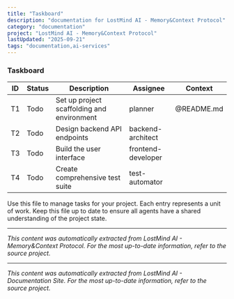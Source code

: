 ```yaml
---
title: "Taskboard"
description: "documentation for LostMind AI - Memory&Context Protocol"
category: "documentation"
project: "LostMind AI - Memory&Context Protocol"
lastUpdated: "2025-09-21"
tags: "documentation,ai-services"
---
```


### Taskboard

| ID | Status | Description | Assignee | Context |
|---|---|---|---|---|
| T1 | Todo | Set up project scaffolding and environment | planner | @README.md |
| T2 | Todo | Design backend API endpoints | backend-architect | |
| T3 | Todo | Build the user interface | frontend-developer | |
| T4 | Todo | Create comprehensive test suite | test-automator | |

Use this file to manage tasks for your project.  Each entry represents a unit of work.  Keep this file up to date to ensure all agents have a shared understanding of the project state.

---
*This content was automatically extracted from LostMind AI - Memory&Context Protocol. For the most up-to-date information, refer to the source project.*


---
*This content was automatically extracted from LostMind AI - Documentation Site. For the most up-to-date information, refer to the source project.*
